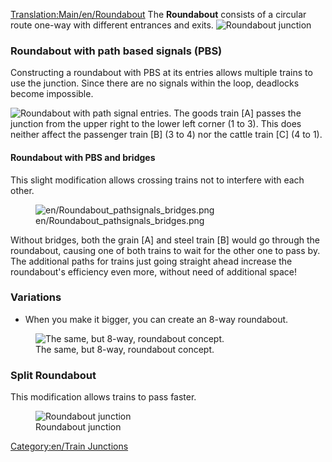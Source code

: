 [[Translation:Main/en/Roundabout]]{{en/Junctionsmenu}}
The '''Roundabout''' consists of a circular route one-way with different entrances and exits.
[[File:en/Roundabout.png|none|frame|Roundabout junction]]

{{Template:Junction_Criteria|Cheap|1|0|0|1.5|0||0|0|1|1|||Broken down trains affect two segments up to the whole junction.|
*Can handle up to 2 trains at a time
*When you make it bigger, you can create a 8-way roundabout
*Will cause traffic jams.
*Area: 6 x 6
}}

===Roundabout with path based signals (PBS)===
Constructing a roundabout with PBS at its entries allows multiple trains to use the junction. Since there are no signals within the loop, deadlocks become impossible.

[[File:en/Roundabout pathsignals.png|none|frame|Roundabout with path signal entries.]]
The goods train [A] passes the junction from the upper right to the lower left corner (1 to 3). This does neither affect the passenger train [B] (3 to 4) nor the cattle train [C] (4 to 1).

{{Template:Junction_Criteria|Cheap|1|0|0|1.5|0||0|0|0||3||Broken down trains affect one direction up to all but one directions.|
*Low cost, low space consumption and relatively high efficiency}}

====Roundabout with PBS and bridges====
This slight modification allows crossing trains not to interfere with each other.

[[File:en/Roundabout pathsignals bridges.png]]

Without bridges, both the grain [A] and steel train [B] would go through the roundabout, causing one of both trains to wait for the other one to pass by. The additional paths for trains just going straight ahead increase the roundabout's efficiency even more, without need of additional space!
{{Template:Junction_Criteria|Cheap|1|0|1|1.5|0||0|0|0||3||Broken down trains affect one direction up to all but one directions.|}}

===Variations===
*When you make it bigger, you can create an 8-way roundabout.
[[File:en/Basic Roundabout 8-way.png|none|frame|The same, but 8-way, roundabout concept.]]

===Split Roundabout===

This modification allows trains to pass faster.

[[File:en/Split Roundabout.png|none|frame|Roundabout junction]]

{{Template:Junction_Criteria|Cheap|1|0|0|3.5|0||0|0|1|1|||Broken down trains affect whole junction.|
*Can handle up to 7-8 trains at a time
*Low possibility to cause traffic jams if there are less than 8 trains.
*Area: 33 x 33
}}

[[Category:en/Train Junctions]]